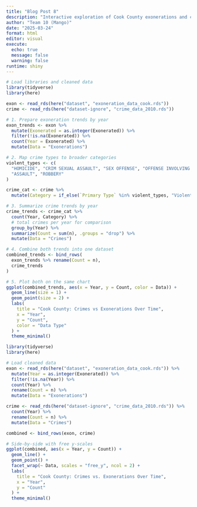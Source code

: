 ```yaml
---
title: "Blog Post 8"
description: "Interactive exploration of Cook County exonerations and crime data"
author: "Team 10 (Mango)"
date: "2025-03-24"
format: html
editor: visual
execute:
  echo: true
  message: false
  warning: false
runtime: shiny
---
```



```r
# Load libraries and cleaned data
library(tidyverse)
library(here)

exon <- read_rds(here("dataset", "exoneration_data_cook.rds"))
crime <- read_rds(here("dataset-ignore", "crime_data_2010.rds"))

# 1. Prepare exoneration trends by year
exon_trends <- exon %>%
  mutate(Exonerated = as.integer(Exonerated)) %>%
  filter(!is.na(Exonerated)) %>%
  count(Year = Exonerated) %>%
  mutate(Data = "Exonerations")

# 2. Map crime types to broader categories
violent_types <- c(
  "HOMICIDE", "CRIM SEXUAL ASSAULT", "SEX OFFENSE", "OFFENSE INVOLVING CHILDREN",
  "ASSAULT", "ROBBERY"
)

crime_cat <- crime %>%
  mutate(Category = if_else(`Primary Type` %in% violent_types, "Violent", "Nonviolent"))

# 3. Summarize crime trends by year
crime_trends <- crime_cat %>%
  count(Year, Category) %>%
  # total crimes per year for comparison
  group_by(Year) %>%
  summarize(Count = sum(n), .groups = "drop") %>%
  mutate(Data = "Crimes")

# 4. Combine both trends into one dataset
combined_trends <- bind_rows(
  exon_trends %>% rename(Count = n),
  crime_trends
)

# 5. Plot both on the same chart
ggplot(combined_trends, aes(x = Year, y = Count, color = Data)) +
  geom_line(size = 1) +
  geom_point(size = 2) +
  labs(
    title = "Cook County: Crimes vs Exonerations Over Time",
    x = "Year",
    y = "Count",
    color = "Data Type"
  ) +
  theme_minimal()

library(tidyverse)
library(here)

# Load cleaned data
exon <- read_rds(here("dataset", "exoneration_data_cook.rds")) %>%
  mutate(Year = as.integer(Exonerated)) %>%
  filter(!is.na(Year)) %>%
  count(Year) %>%
  rename(Count = n) %>%
  mutate(Data = "Exonerations")

crime <- read_rds(here("dataset-ignore", "crime_data_2010.rds")) %>%
  count(Year) %>%
  rename(Count = n) %>%
  mutate(Data = "Crimes")

combined <- bind_rows(exon, crime)

# Side-by-side with free y-scales
ggplot(combined, aes(x = Year, y = Count)) +
  geom_line() +
  geom_point() +
  facet_wrap(~ Data, scales = "free_y", ncol = 2) +
  labs(
    title = "Cook County: Crimes vs. Exonerations Over Time",
    x = "Year",
    y = "Count"
  ) +
  theme_minimal()

```




